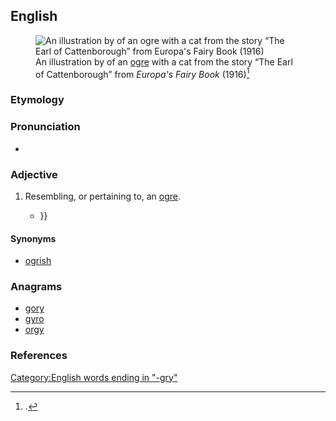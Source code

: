 ==English==
{{was wotd|2016|May|18}}
[[File:Illustration at page 96 in Europa's Fairy Book.png|thumb|An illustration by {{w|John D. Batten}} of an [[ogre]] with a cat from the story “The Earl of Cattenborough” from ''Europa's Fairy Book'' (1916)<ref>{{cite-book|author=Joseph Jacobs|authorlink=Joseph Jacobs|title=Europa's Fairy Book|location=New York, N.Y.; London|publisher={{w|G. P. Putnam's Sons}}|year=1916|oclc=2556331|page=96}}.</ref>]]

===Etymology===
{{suffix|ogre|y|lang=en}}

===Pronunciation===
* {{a|RP}} {{IPA|/əʊɡɹi/|lang=en}}

===Adjective===
{{en-adj}}

# {{label|en|nonce word}} Resembling, or pertaining to, an [[ogre]].
#* {{quote-book|author=James Joyce|authorlink=James Joyce|title={{w|Finnegans Wake|Finnegans Wake}}|location=London|publisher={{w|Faber and Faber}}|date=4 May 1939|oclc=797415847|passage=Opvarts and at ham, or this '''ogry''' Osler will oxmaul us all {{...}}}}

====Synonyms====
* [[ogrish]]

===Anagrams===
* [[gory#English|gory]]
* [[gyro#English|gyro]]
* [[orgy#English|orgy]]

===References===
<references />

[[Category:English words ending in "-gry"]]